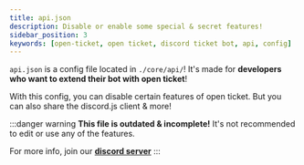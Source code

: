```yaml
---
title: api.json
description: Disable or enable some special & secret features!
sidebar_position: 3
keywords: [open-ticket, open ticket, discord ticket bot, api, config]
---
```

<head>
    <link rel="apple-touch-icon" href="/img/logo_vertical.png"/>
</head>

`api.json` is a config file located in `./core/api/`! It's made for <C color="blue">**developers who want to extend their bot with open ticket**</C>!

With this config, you can disable certain features of open ticket. But you can also share the discord.js client & more!

:::danger warning
**This file is outdated & incomplete!** It's not recommended to edit or use any of the features.

For more info, join our **[discord server](https://discord.dj-dj.be)**
:::